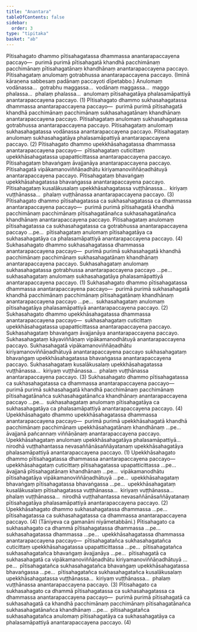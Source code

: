 ```yaml
---
title: "Anantara"
tableOfContents: false
sidebar:
  order: 3
type: "tipitaka"
basket: "ab"
---
```



<DynamicBreadcrumb />

<Division number="26">

<Paragraph number="709">
Pītisahagato dhammo pītisahagatassa dhammassa anantarapaccayena paccayo—  purimā purimā pītisahagatā khandhā pacchimānaṃ pacchimānaṃ pītisahagatānaṃ khandhānaṃ anantarapaccayena paccayo. Pītisahagataṃ anulomaṃ gotrabhussa anantarapaccayena paccayo. (Iminā kāraṇena sabbesaṃ padānaṃ paccayoti dīpetabbo.) Anulomaṃ vodānassa…  gotrabhu maggassa…  vodānaṃ maggassa…  maggo phalassa…  phalaṃ phalassa…  anulomaṃ pītisahagatāya phalasamāpattiyā anantarapaccayena paccayo. (1)
</Paragraph>

<Paragraph number="710">
Pītisahagato dhammo sukhasahagatassa dhammassa anantarapaccayena paccayo—  purimā purimā pītisahagatā khandhā pacchimānaṃ pacchimānaṃ sukhasahagatānaṃ khandhānaṃ anantarapaccayena paccayo. Pītisahagataṃ anulomaṃ sukhasahagatassa gotrabhussa anantarapaccayena paccayo. Pītisahagataṃ anulomaṃ sukhasahagatassa vodānassa anantarapaccayena paccayo. Pītisahagataṃ anulomaṃ sukhasahagatāya phalasamāpattiyā anantarapaccayena paccayo. (2)
</Paragraph>

<Paragraph number="711">
Pītisahagato dhammo upekkhāsahagatassa dhammassa anantarapaccayena paccayo—  pītisahagataṃ cuticittaṃ upekkhāsahagatassa upapatticittassa anantarapaccayena paccayo. Pītisahagataṃ bhavaṅgaṃ āvajjanāya anantarapaccayena paccayo. Pītisahagatā vipākamanoviññāṇadhātu kiriyamanoviññāṇadhātuyā anantarapaccayena paccayo. Pītisahagataṃ bhavaṅgaṃ upekkhāsahagatassa bhavaṅgassa anantarapaccayena paccayo. Pītisahagataṃ kusalākusalaṃ upekkhāsahagatassa vuṭṭhānassa…  kiriyaṃ vuṭṭhānassa…  phalaṃ vuṭṭhānassa anantarapaccayena paccayo. (3)
</Paragraph>

<Paragraph number="712">
Pītisahagato dhammo pītisahagatassa ca sukhasahagatassa ca dhammassa anantarapaccayena paccayo—  purimā purimā pītisahagatā khandhā pacchimānaṃ pacchimānaṃ pītisahagatānañca sukhasahagatānañca khandhānaṃ anantarapaccayena paccayo. Pītisahagataṃ anulomaṃ pītisahagatassa ca sukhasahagatassa ca gotrabhussa anantarapaccayena paccayo …pe…  pītisahagataṃ anulomaṃ pītisahagatāya ca sukhasahagatāya ca phalasamāpattiyā anantarapaccayena paccayo. (4)
</Paragraph>

</Division>
<Division number="27">

<Paragraph number="713">
Sukhasahagato dhammo sukhasahagatassa dhammassa anantarapaccayena paccayo—  purimā purimā sukhasahagatā khandhā pacchimānaṃ pacchimānaṃ sukhasahagatānaṃ khandhānaṃ anantarapaccayena paccayo. Sukhasahagataṃ anulomaṃ sukhasahagatassa gotrabhussa anantarapaccayena paccayo …pe…  sukhasahagataṃ anulomaṃ sukhasahagatāya phalasamāpattiyā anantarapaccayena paccayo. (1)
</Paragraph>

<Paragraph number="714">
Sukhasahagato dhammo pītisahagatassa dhammassa anantarapaccayena paccayo—  purimā purimā sukhasahagatā khandhā pacchimānaṃ pacchimānaṃ pītisahagatānaṃ khandhānaṃ anantarapaccayena paccayo …pe…  sukhasahagataṃ anulomaṃ pītisahagatāya phalasamāpattiyā anantarapaccayena paccayo. (2)
</Paragraph>

<Paragraph number="715">
Sukhasahagato dhammo upekkhāsahagatassa dhammassa anantarapaccayena paccayo—  sukhasahagataṃ cuticittaṃ upekkhāsahagatassa upapatticittassa anantarapaccayena paccayo. Sukhasahagataṃ bhavaṅgaṃ āvajjanāya anantarapaccayena paccayo. Sukhasahagataṃ kāyaviññāṇaṃ vipākamanodhātuyā anantarapaccayena paccayo. Sukhasahagatā vipākamanoviññāṇadhātu kiriyamanoviññāṇadhātuyā anantarapaccayena paccayo sukhasahagataṃ bhavaṅgaṃ upekkhāsahagatassa bhavaṅgassa anantarapaccayena paccayo. Sukhasahagataṃ kusalākusalaṃ upekkhāsahagatassa vuṭṭhānassa…  kiriyaṃ vuṭṭhānassa…  phalaṃ vuṭṭhānassa anantarapaccayena paccayo. (3)
</Paragraph>

<Paragraph number="716">
Sukhasahagato dhammo pītisahagatassa ca sukhasahagatassa ca dhammassa anantarapaccayena paccayo—  purimā purimā sukhasahagatā khandhā pacchimānaṃ pacchimānaṃ pītisahagatānañca sukhasahagatānañca khandhānaṃ anantarapaccayena paccayo …pe…  sukhasahagataṃ anulomaṃ pītisahagatāya ca sukhasahagatāya ca phalasamāpattiyā anantarapaccayena paccayo. (4)
</Paragraph>

</Division>
<Division number="28">

<Paragraph number="717">
Upekkhāsahagato dhammo upekkhāsahagatassa dhammassa anantarapaccayena paccayo—  purimā purimā upekkhāsahagatā khandhā pacchimānaṃ pacchimānaṃ upekkhāsahagatānaṃ khandhānaṃ …pe…  āvajjanā pañcannaṃ viññāṇānaṃ anantarapaccayena paccayo. Upekkhāsahagataṃ anulomaṃ upekkhāsahagatāya phalasamāpattiyā…  nirodhā vuṭṭhahantassa nevasaññānāsaññāyatanaṃ upekkhāsahagatāya phalasamāpattiyā anantarapaccayena paccayo. (1)
</Paragraph>

<Paragraph number="718">
Upekkhāsahagato dhammo pītisahagatassa dhammassa anantarapaccayena paccayo—  upekkhāsahagataṃ cuticittaṃ pītisahagatassa upapatticittassa …pe…  āvajjanā pītisahagatānaṃ khandhānaṃ …pe…  vipākamanodhātu pītisahagatāya vipākamanoviññāṇadhātuyā …pe…  upekkhāsahagataṃ bhavaṅgaṃ pītisahagatassa bhavaṅgassa …pe…  upekkhāsahagataṃ kusalākusalaṃ pītisahagatassa vuṭṭhānassa…  kiriyaṃ vuṭṭhānassa…  phalaṃ vuṭṭhānassa…  nirodhā vuṭṭhahantassa nevasaññānāsaññāyatanaṃ pītisahagatāya phalasamāpattiyā anantarapaccayena paccayo. (2)
</Paragraph>

<Paragraph number="719">
Upekkhāsahagato dhammo sukhasahagatassa dhammassa …pe…  pītisahagatassa ca sukhasahagatassa ca dhammassa anantarapaccayena paccayo. (4)

</Paragraph>
</Division>

<Paragraph number="720" type="center">
(Tāniyeva ca gamanāni niyāmetabbāni.)


</Paragraph>

<Division number="29">

<Paragraph number="721">
Pītisahagato ca sukhasahagato ca dhammā pītisahagatassa dhammassa …pe…  sukhasahagatassa dhammassa …pe…  upekkhāsahagatassa dhammassa anantarapaccayena paccayo—  pītisahagatañca sukhasahagatañca cuticittaṃ upekkhāsahagatassa upapatticittassa …pe…  pītisahagatañca sukhasahagatañca bhavaṅgaṃ āvajjanāya …pe…  pītisahagatā ca sukhasahagatā ca vipākamanoviññāṇadhātu kiriyamanoviññāṇadhātuyā …pe…  pītisahagatañca sukhasahagatañca bhavaṅgaṃ upekkhāsahagatassa bhavaṅgassa …pe…  pītisahagatañca sukhasahagatañca kusalākusalaṃ upekkhāsahagatassa vuṭṭhānassa…  kiriyaṃ vuṭṭhānassa…  phalaṃ vuṭṭhānassa anantarapaccayena paccayo. (3)
</Paragraph>

<Paragraph number="722">
Pītisahagato ca sukhasahagato ca dhammā pītisahagatassa ca sukhasahagatassa ca dhammassa anantarapaccayena paccayo—  purimā purimā pītisahagatā ca sukhasahagatā ca khandhā pacchimānaṃ pacchimānaṃ pītisahagatānañca sukhasahagatānañca khandhānaṃ …pe…  pītisahagatañca sukhasahagatañca anulomaṃ pītisahagatāya ca sukhasahagatāya ca phalasamāpattiyā anantarapaccayena paccayo. (4)
</Paragraph>
</Division>